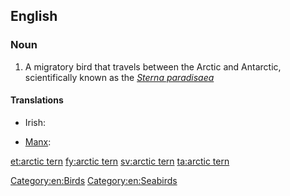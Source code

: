 ==English==
{{wikipedia}}

===Noun===
{{en-noun|sg=[[arctic]] [[tern]]}}

# A migratory bird that travels between the Arctic and Antarctic, scientifically known as the ''[[Wikispecies:Sterna paradisaea|Sterna paradisaea]]''

====Translations====
{{trans-top|''Sterna paradisaea''}}
* Irish: {{t-|ga|geabhróg Artach|f|xs=Irish}}
{{trans-mid}}
* [[Manx]]: {{t-|gv|gant ny gibbinyn|m|xs=Manx}}
{{trans-bottom}}

[[Category:en:Birds]]
[[Category:en:Seabirds]]

[[et:arctic tern]]
[[fy:arctic tern]]
[[sv:arctic tern]]
[[ta:arctic tern]]